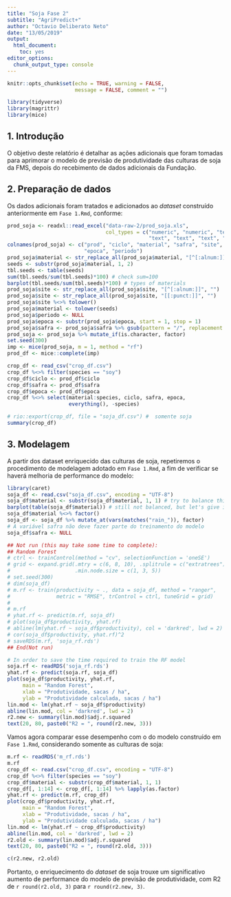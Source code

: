 ```yaml
---
title: "Soja Fase 2"
subtitle: "AgriPredict+"
author: "Octavio Deliberato Neto"
date: "13/05/2019"
output: 
  html_document: 
    toc: yes
editor_options: 
  chunk_output_type: console
---
```


```r
knitr::opts_chunk$set(echo = TRUE, warning = FALSE, 
                      message = FALSE, comment = "")
```

```r
library(tidyverse)
library(magrittr)
library(mice)
```

## 1. Introdução

O objetivo deste relatório é detalhar as ações adicionais que foram tomadas para aprimorar o modelo de previsão de produtividade das culturas de soja da FMS, depois do recebimento de dados adicionais da Fundação.

## 2. Preparação de dados

Os dados adicionais foram tratados e adicionados ao *dataset* construído anteriormente em `Fase 1.Rmd`, conforme:

```r
prod_soja <- readxl::read_excel("data-raw-2/prod_soja.xls",
                                col_types = c("numeric", "numeric", "text",
                                              "text", "text", "text", "text"))
colnames(prod_soja) <- c("prod", "ciclo", "material", "safra", "site", 
                         "epoca", "periodo")
prod_soja$material <- str_replace_all(prod_soja$material, "[^[:alnum:]]", "")
seeds <- substr(prod_soja$material, 1, 2)
tbl.seeds <- table(seeds)
sum(tbl.seeds/sum(tbl.seeds)*100) # check sum=100
barplot(tbl.seeds/sum(tbl.seeds)*100) # types of materials
prod_soja$site <- str_replace_all(prod_soja$site, "[^[:alnum:]]", "")
prod_soja$site <- str_replace_all(prod_soja$site, "[[:punct:]]", "")
prod_soja$site %<>% tolower()
prod_soja$material <- tolower(seeds)
prod_soja$periodo <- NULL
prod_soja$epoca <- substr(prod_soja$epoca, start = 1, stop = 1)
prod_soja$safra <- prod_soja$safra %>% gsub(pattern = "/", replacement = "-")
prod_soja <- prod_soja %>% mutate_if(is.character, factor)
set.seed(300)
imp <- mice(prod_soja, m = 1, method = "rf")
prod_df <- mice::complete(imp)

crop_df <- read_csv("crop_df.csv")
crop_df %<>% filter(species == "soy")
crop_df$ciclo <- prod_df$ciclo
crop_df$safra <- prod_df$safra
crop_df$epoca <- prod_df$epoca
crop_df %<>% select(material:species, ciclo, safra, epoca, 
                    everything(), -species)

# rio::export(crop_df, file = "soja_df.csv") #  somente soja
summary(crop_df)
```

## 3. Modelagem

A partir dos dataset enriquecido das culturas de soja, repetiremos o procedimento de modelagem adotado em `Fase 1.Rmd`, a fim de verificar se haverá melhoria de performance do modelo:

```r
library(caret)
soja_df <- read.csv("soja_df.csv", encoding = "UTF-8")
soja_df$material <- substr(soja_df$material, 1, 1) # try to balance things out
barplot(table(soja_df$material)) # still not balanced, but let's give it a shot
soja_df$material %<>% factor()
soja_df <- soja_df %>% mutate_at(vars(matches("rain_")), factor)
# A variável safra não deve fazer parte do treinamento do modelo
soja_df$safra <- NULL

## Not run (this may take some time to complete):
## Random Forest
# ctrl <- trainControl(method = "cv", selectionFunction = 'oneSE')
# grid <- expand.grid(.mtry = c(6, 8, 10), .splitrule = c("extratrees"),
#                     .min.node.size = c(1, 3, 5))
# set.seed(300)
# dim(soja_df)
# m.rf <- train(productivity ~ ., data = soja_df, method = "ranger",
#               metric = "RMSE", trControl = ctrl, tuneGrid = grid)
# 
# m.rf
# yhat.rf <- predict(m.rf, soja_df)
# plot(soja_df$productivity, yhat.rf)
# abline(lm(yhat.rf ~ soja_df$productivity), col = 'darkred', lwd = 2)
# cor(soja_df$productivity, yhat.rf)^2
# saveRDS(m.rf, 'soja_rf.rds')
## End(Not run)

# In order to save the time required to train the RF model
soja.rf <- readRDS('soja_rf.rds')
yhat.rf <- predict(soja.rf, soja_df)
plot(soja_df$productivity, yhat.rf,
     main = "Random Forest",
     xlab = "Produtividade, sacas / ha",
     ylab = "Produtividade calculada, sacas / ha")
lin.mod <- lm(yhat.rf ~ soja_df$productivity)
abline(lin.mod, col = 'darkred', lwd = 2)
r2.new <- summary(lin.mod)$adj.r.squared
text(20, 80, paste0("R2 = ", round(r2.new, 3)))
```

Vamos agora comparar esse desempenho com o do modelo construído em `Fase 1.Rmd`, considerando somente as culturas de soja:

```r
m.rf <- readRDS('m_rf.rds')
m.rf
crop_df <- read.csv("crop_df.csv", encoding = "UTF-8")
crop_df %<>% filter(species == "soy")
crop_df$material <- substr(crop_df$material, 1, 1)
crop_df[, 1:14] <- crop_df[, 1:14] %>% lapply(as.factor)
yhat.rf <- predict(m.rf, crop_df)
plot(crop_df$productivity, yhat.rf,
     main = "Random Forest",
     xlab = "Produtividade, sacas / ha",
     ylab = "Produtividade calculada, sacas / ha")
lin.mod <- lm(yhat.rf ~ crop_df$productivity)
abline(lin.mod, col = 'darkred', lwd = 2)
r2.old <- summary(lin.mod)$adj.r.squared
text(20, 80, paste0("R2 = ", round(r2.old, 3)))

c(r2.new, r2.old)
```

Portanto, o enriquecimento do *dataset* de soja trouxe um significativo aumento de performance do modelo de previsão de produtividade, com R2 de `r round(r2.old, 3)` para `r round(r2.new, 3)`.